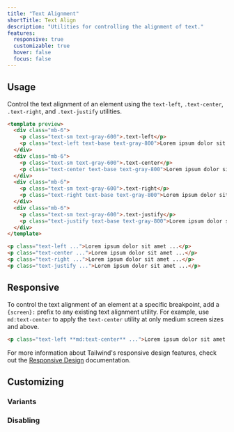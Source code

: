 ```yaml
---
title: "Text Alignment"
shortTitle: Text Align
description: "Utilities for controlling the alignment of text."
features:
  responsive: true
  customizable: true
  hover: false
  focus: false
---
```




## Usage

Control the text alignment of an element using the `text-left`, `.text-center`, `.text-right`, and `.text-justify` utilities.

```html
<template preview>
  <div class="mb-6">
    <p class="text-sm text-gray-600">.text-left</p>
    <p class="text-left text-base text-gray-800">Lorem ipsum dolor sit amet, consectetur adipisicing elit. Nobis fugit, enim molestiae praesentium eveniet, recusandae et error beatae facilis ex harum consequuntur, quia pariatur non. Doloribus illo, ullam blanditiis ab.</p>
  </div>
  <div class="mb-6">
    <p class="text-sm text-gray-600">.text-center</p>
    <p class="text-center text-base text-gray-800">Lorem ipsum dolor sit amet, consectetur adipisicing elit. Nobis fugit, enim molestiae praesentium eveniet, recusandae et error beatae facilis ex harum consequuntur, quia pariatur non. Doloribus illo, ullam blanditiis ab.</p>
  </div>
  <div class="mb-6">
    <p class="text-sm text-gray-600">.text-right</p>
    <p class="text-right text-base text-gray-800">Lorem ipsum dolor sit amet, consectetur adipisicing elit. Nobis fugit, enim molestiae praesentium eveniet, recusandae et error beatae facilis ex harum consequuntur, quia pariatur non. Doloribus illo, ullam blanditiis ab.</p>
  </div>
  <div class="mb-6">
    <p class="text-sm text-gray-600">.text-justify</p>
    <p class="text-justify text-base text-gray-800">Lorem ipsum dolor sit amet, consectetur adipisicing elit. Nobis fugit, enim molestiae praesentium eveniet, recusandae et error beatae facilis ex harum consequuntur, quia pariatur non. Doloribus illo, ullam blanditiis ab.</p>
  </div>
</template>

<p class="text-left ...">Lorem ipsum dolor sit amet ...</p>
<p class="text-center ...">Lorem ipsum dolor sit amet ...</p>
<p class="text-right ...">Lorem ipsum dolor sit amet ...</p>
<p class="text-justify ...">Lorem ipsum dolor sit amet ...</p>
```

## Responsive

To control the text alignment of an element at a specific breakpoint, add a `{screen}:` prefix to any existing text alignment utility. For example, use `md:text-center` to apply the `text-center` utility at only medium screen sizes and above.

```html
<p class="text-left **md:text-center** ...">Lorem ipsum dolor sit amet ...</p>
```

For more information about Tailwind's responsive design features, check out the [Responsive Design](/docs/responsive-design) documentation.

## Customizing

### Variants

<Variants plugin="textAlign" name="text alignment" />

### Disabling

<Disabling plugin="textAlign" name="text alignment" />

